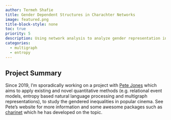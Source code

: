 ```yaml
---
author: Termeh Shafie
title: Gender Dependent Structures in Charachter Networks
image: featured.png
title-block-style: none
toc: true
priority: 5
description: Using network analysis to analyze gender representation in popular cinema.
categories:
  - multigraph
  - entropy
---
```



## Project Summary
Since 2019, I'm sporadically working on a project with [Pete Jones](https://www.petejon.es/) which aims to apply existing and novel quantitative methods (e.g. relational event models, entropy based natural language processing and multigraph representations), to study the gendered inequalities in popular cinema. See Pete's website for more information and some awesome packages such as [charinet](https://github.com/pj398/charinet) which he has developed on the topic.


